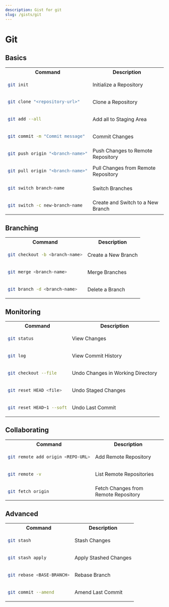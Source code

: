 ```yaml
---
description: Gist for git
slug: /gists/git
---
```



# Git

<FAIcon icon="fa-brands fa-git" size="2x" />

## Basics


<table>
<tr>
<th>Command</th>
<th>Description</th>
</tr>
<tr>
<td>

```bash
git init
```

</td>
<td>
Initialize a Repository
</td>
</tr>

<tr>
<td>

```bash
git clone "<repository-url>"
```

</td>
<td>
Clone a Repository
</td>
</tr>

<tr>
<td>

```bash
git add --all
```

</td>
<td>
Add all to Staging Area
</td>
</tr>

<tr>
<td>

```bash
git commit -m "Commit message"
```

</td>
<td>
Commit Changes
</td>
</tr>

<tr>
<td>

```bash
git push origin "<branch-name>"
```

</td>
<td>
Push Changes to Remote Repository
</td>
</tr>

<tr>
<td>

```bash
git pull origin "<branch-name>"
```

</td>
<td>
Pull Changes from Remote Repository
</td>
</tr>

<tr>
<td>

```bash
git switch branch-name
```

</td>
<td>
Switch Branches
</td>
</tr>

<tr>
<td>

```bash
git switch -c new-branch-name
```

</td>
<td>
Create and Switch to a New Branch
</td>
</tr>
</table>



## Branching


<table>
<tr>
<th>Command</th>
<th>Description</th>
</tr>
<tr>
<td>

```bash
git checkout -b <branch-name>
```

</td>
<td>
Create a New Branch
</td>
</tr>

<tr>
<td>

```bash
git merge <branch-name>
```

</td>
<td>
Merge Branches
</td>
</tr>

<tr>
<td>

```bash
git branch -d <branch-name>
```

</td>
<td>
Delete a Branch
</td>
</tr>
</table>




## Monitoring



<table>
<tr>
<th>Command</th>
<th>Description</th>
</tr>
<tr>
<td>

```bash
git status
```

</td>
<td>
View Changes
</td>
</tr>

<tr>
<td>

```bash
git log
```

</td>
<td>
View Commit History
</td>
</tr>

<tr>
<td>

```bash
git checkout --file
```

</td>
<td>
Undo Changes in Working Directory
</td>
</tr>

<tr>
<td>

```bash
git reset HEAD <file>
```

</td>
<td>
Undo Staged Changes
</td>
</tr>

<tr>
<td>

```bash
git reset HEAD~1 --soft
```

</td>
<td>
Undo Last Commit
</td>
</tr>
</table>



## Collaborating



<table>
<tr>
<th>Command</th>
<th>Description</th>
</tr>
<tr>
<td>

```bash
git remote add origin <REPO-URL>
```

</td>
<td>
Add Remote Repository
</td>
</tr>

<tr>
<td>

```bash
git remote -v
```

</td>
<td>
List Remote Repositories
</td>
</tr>

<tr>
<td>

```bash
git fetch origin
```

</td>
<td>
Fetch Changes from Remote Repository
</td>
</tr>

<tr>

</tr>
</table>


## Advanced



<table>
<tr>
<th>Command</th>
<th>Description</th>
</tr>
<tr>
<td>

```bash
git stash
```

</td>
<td>
Stash Changes
</td>
</tr>

<tr>
<td>

```bash
git stash apply
```

</td>
<td>
Apply Stashed Changes
</td>
</tr>

<tr>
<td>

```bash
git rebase <BASE-BRANCH>
```

</td>
<td>
Rebase Branch
</td>
</tr>

<tr>
<td>

```bash
git commit --amend
```

</td>
<td>
Amend Last Commit
</td>
</tr>
</table>




